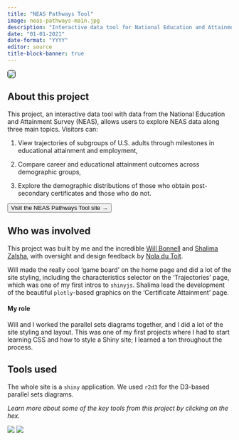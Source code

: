 ```yaml
---
title: "NEAS Pathways Tool"
image: neas-pathways-main.jpg
description: "Interactive data tool for National Education and Attainment Survey (NEAS)."
date: "01-01-2021"
date-format: "YYYY"
editor: source
title-block-banner: true
---
```



![](neas-pathways-home.jpg){width="20rem" style="border: 1px solid black; border-radius: 5px;"}


## About this project

This project, an interactive data tool with data from the National Education and Attainment Survey (NEAS), allows users to explore NEAS data along three main topics. Visitors can:

1.  View trajectories of subgroups of U.S. adults through milestones in educational attainment and employment,

2.  Compare career and educational attainment outcomes across demographic groups,

3.  Explore the demographic distributions of those who obtain post-secondary certificates and those who do not.


<a href="https://neas.norc.org" target="_blank">
<button class="btn btn-success"> Visit the NEAS Pathways Tool site &#8594; </button>
</a>
<br>


## Who was involved

This project was built by me and the incredible [Will Bonnell](https://www.willdebras.dev/){target="_blank"} and [Shalima Zalsha](https://norc.org/about/experts/shalima-zalsha.html){target="_blank"}, with oversight and design feedback by [Nola du Toit](https://www.norc.org/about/experts/nola-du-toit.html){target="_blank"}.

Will made the really cool 'game board' on the home page and did a lot of the site styling, including the characteristics selector on the 'Trajectories' page, which was one of my first intros to `shinyjs`. Shalima lead the development of the beautiful `plotly`-based graphics on the 'Certificate Attainment' page.

#### My role

Will and I worked the parallel sets diagrams together, and I did a lot of the site styling and layout. This was one of my first projects where I had to start learning CSS and how to style a Shiny site; I learned a ton throughout the process.

## Tools used

The whole site is a `shiny` application. We used `r2d3` for the D3-based parallel sets diagrams.

<i>Learn more about some of the key tools from this project by clicking on the hex.</i>

[![](../../www/tools-shiny.png){.hex-class-small}](https://shiny.posit.co/){target="_blank"} [![](../../www/tools-r2d3.png){.hex-class-small}](https://rstudio.github.io/r2d3/){target="_blank"}

